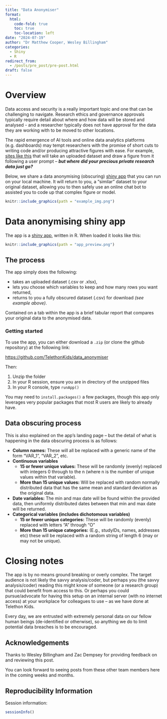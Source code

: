 ```yaml
---
title: "Data Anonymiser"
format:
  html:
    code-fold: true
    toc: true
    toc-location: left
date: "2024-07-19"
author: "Dr Matthew Cooper, Wesley Billingham"
categories:
  - Shiny
  - R
redirect_from:
  - /posts/pre_post/pre-post.html
draft: false
---
```


# Overview

Data access and security is a really important topic and one that can be challenging to navigate. Research ethics and governance approvals typically require detail about where and how data will be stored and analysed - and a researcher typically does not have approval for the data they are working with to be moved to other locations.

The rapid emergence of AI tools and online data analytics platforms (e.g. dashboards) may tempt researchers with the promise of short cuts to writing code and/or producing attractive figures with ease. For example, [sites like this](https://www.graphmaker.ai/) that will take an uploaded dataset and draw a figure from it following a user prompt – ***but where did your precious private research data just go?***

Below, we share a data anonymising (obscuring) [shiny app](https://shiny.posit.co/) that you can run on your local machine. It will return to you, a "similar" dataset to your original dataset, allowing you to then safely use an online chat bot to assisted you to code up that complex figure or model.

```r
knitr::include_graphics(path = "example_img.png")
```

# Data anonymising shiny app

The app is a [shiny app](https://shiny.posit.co/), written in R. When loaded it looks like this:

```r
knitr::include_graphics(path = "app_preview.png")
```

## The process

The app simply does the following:

-   takes an uploaded dataset (.csv or .xlsx),
-   lets you choose which variables to keep and how many rows you want returned,
-   returns to you a fully obscured dataset (.csv) for download *(see example above)*.

Contained on a tab within the app is a brief tabular report that compares your original data to the anonymised data.

### Getting started

To use the app, you can either download a `.zip` (or clone the github repository) at the following link:

<https://github.com/TelethonKids/data_anonymiser>

Then:

1.  Unzip the folder
2.  In your R session, ensure you are in directory of the unzipped files
3.  In your R console, type `runApp()`

You may need to `install.packages()` a few packages, though this app only leverages very popular packages that most R users are likely to already have.

## Data obscuring process

This is also explained on the app's landing page – but the detail of what is happening in the data obscuring process is as follows:

-   **Column names:** These will all be replaced with a generic name of the form “VAR_1”, “VAR_2”, etc.
-   **Continuous variables**
    -   **15 or fewer unique values:** These will be randomly (evenly) replaced with integers 0 through to the n (where n is the number of unique values within that variable).
    -   **More than 15 unique values:** Will be replaced with random normally distributed data that has the same mean and standard deviation as the original data.
-   **Date variables:** The min and max date will be found within the provided data, then uniformly distributed dates between that min and max date will be returned.
-   **Categorical variables (includes dichotomous variables)**
    -   **15 or fewer unique categories:** These will be randomly (evenly) replaced with letters “A” through "O"
    -   **More than 15 unique categories:** (E.g., studyIDs, names, addresses etc) these will be replaced with a random string of length 6 (may or may not be unique).

# Closing notes

The app is by no means ground breaking or overly complex. The target audience is not likely the savvy analysis/coder, but perhaps you (the savvy analysis/coder) reading this might know of someone (or a research group) that could benefit from access to this. Or perhaps you could pursue/advocate for having this setup on an internal server (with no internet access) at your workplace for colleagues to use – as we have done at Telethon Kids.

Every day, we are entrusted with extremely personal data on our fellow human beings (de-identified or otherwise), so anything we do to limit potential data breaches is to be encouraged.

## Acknowledgements

Thanks to Wesley Billingham and Zac Dempsey for providing feedback on and reviewing this post.

You can look forward to seeing posts from these other team members here in the coming weeks and months.

## Reproducibility Information

Session information:

```r
sessionInfo()
```
